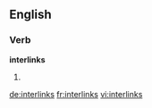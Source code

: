 ==English==

===Verb===
'''interlinks'''

# {{third-person singular of|interlink}}

[[de:interlinks]]
[[fr:interlinks]]
[[vi:interlinks]]